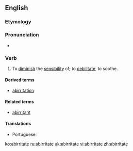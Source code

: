 ==English==

===Etymology===
{{prefix|ab|irritate|lang=en}}

===Pronunciation===
* {{a|US}} {{IPA|/æbˈɪɹ.ɪˌteɪt/|lang=en}}

===Verb===
{{en-verb|abirritat}}

# {{context|transitive|medicine|lang=en}} To [[diminish]] the [[sensibility]] of; to [[debilitate]]; to soothe.

====Derived terms====
*[[abirritation]]

====Related terms====
*[[abirritant]]

====Translations====
{{trans-top|to diminish the sensibility of}}
* Portuguese: {{t|pt|abirritar}}
{{trans-mid}}
{{trans-bottom}}

[[ko:abirritate]]
[[ru:abirritate]]
[[uk:abirritate]]
[[vi:abirritate]]
[[zh:abirritate]]